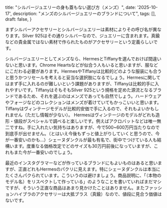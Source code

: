   title: "シルバージュエリーの身も蓋もない選び方（メンズ）",
  date: '2025-10-17',
  description: "メンズのシルバージュエリーのブランドについて",
  tags: [],
  draft: false,
}

まずシルバーアクセサリーとシルバージュエリーは素材によりその呼び名が異なります。Silver 925はその通りシルバーなので、ジュエリーに含まれます。真鍮などの貴金属ではない素材で作られたものがアクセサリーという定義らしいです。

シルバージュエリーとしてメンズなら、HermesとTiffanyを選んでおけば間違いないと思います。Chrome Heartsなどが似合う人もいると思いますが、服などにこだわる必要があります。HermesやTiffanyは比較的どのような服装にも合うと思うかつリセールを考えると妥当な選択肢になるでしょう。Hermesに関してはまず手に入れるのが難しいという課題がありますが、Tiffanyは比較的手に入れやすいです。TiffanyはそもそもSilver 925という規格を定めた源流となるブランドであるため、それを選ぶのはメンズであっても自然でしょう。ハードウェアやフォージなどのコレクションはメンズが着けていてもかっこいいと思います。Tiffanyはヴィンテージモデルが比較的安価で手に入るので、それもよいかもしれません（ただし情報が少ない）。
Hermesはヴィンテージのモデルがどれも造形・値段がスペシャルで調べると楽しいです。例えばアクロバットなどは唯一無二ですね。手に入れたい気持ちはありますが、今で500~600万円当たりなので到底手が出せません。（とはいえ今後もずっと値上がりしていくと思うので、今が一番安いのかも…）シェーヌダンクルが最も有名で、街中でつけている人も結構います。度重なる価格改定でどのサイズも30万円前後になっていますが、これもまた今が一番安いのでしょう。

最近のインスタグラマーなどが作っているブランドにもよいものはあると思いますが、正直どれもHermesのパクリに見えます。特にシェーヌダンクルは本当にたくさんパクられています。こういうのは避けましょう。商品説明に、「（本物のモデル名）をリスペクトして作っている」のようなことを書いていればまだマシですが、そういう正直な商品はあまり見かけたことはありません。またファッションハイブラのアクセサリーは大抵ブラス（真鍮）なので、値段に見合う価値はないです。

